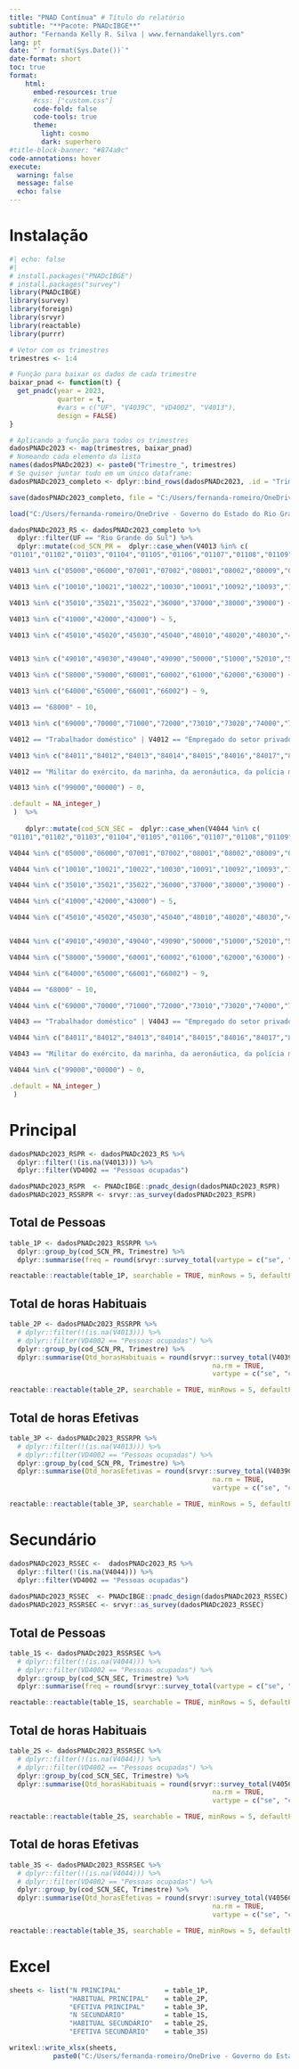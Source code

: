 ```yaml
---
title: "PNAD Contínua" # Título do relatório
subtitle: "**Pacote: PNADcIBGE**"
author: "Fernanda Kelly R. Silva | www.fernandakellyrs.com"
lang: pt 
date: "`r format(Sys.Date())`" 
date-format: short 
toc: true 
format: 
    html: 
      embed-resources: true
      #css: ["custom.css"] 
      code-fold: false 
      code-tools: true  
      theme: 
        light: cosmo
        dark: superhero 
#title-block-banner: "#874a9c" 
code-annotations: hover 
execute:
  warning: false
  message: false
  echo: false
---
```


# Instalação

```r
#| echo: false
#| 
# install.packages("PNADcIBGE")
# install.packages("survey")
library(PNADcIBGE)
library(survey)
library(foreign)
library(srvyr)
library(reactable)
library(purrr)
```

```r
# Vetor com os trimestres
trimestres <- 1:4

# Função para baixar os dados de cada trimestre
baixar_pnad <- function(t) {
  get_pnadc(year = 2023,
            quarter = t,
            #vars = c("UF", "V4039C", "VD4002", "V4013"),
            design = FALSE)
}

# Aplicando a função para todos os trimestres
dadosPNADc2023 <- map(trimestres, baixar_pnad)
# Nomeando cada elemento da lista
names(dadosPNADc2023) <- paste0("Trimestre_", trimestres)
# Se quiser juntar tudo em um único dataframe:
dadosPNADc2023_completo <- dplyr::bind_rows(dadosPNADc2023, .id = "Trimestre")
```

```r
save(dadosPNADc2023_completo, file = "C:/Users/fernanda-romeiro/OneDrive - Governo do Estado do Rio Grande do Sul/Projetos/PNAD/Dados_completos/dadosPNADc2023_completo.RData")

load("C:/Users/fernanda-romeiro/OneDrive - Governo do Estado do Rio Grande do Sul/Projetos/PNAD/Dados_completos/dadosPNADc2023_completo.RData")
```


```r
dadosPNADc2023_RS <- dadosPNADc2023_completo %>% 
  dplyr::filter(UF == "Rio Grande do Sul") %>% 
  dplyr::mutate(cod_SCN_PR =  dplyr::case_when(V4013 %in% c(
"01101","01102","01103","01104","01105","01106","01107","01108","01109","01110","01111","01112","01113","01114","01115","01116","01117","01118","01119","01201","01202","01203","01204","01205","01206","01207","01208","01209","01401","01402","01500","01999","02000","03001","03002") ~ 1,

V4013 %in% c("05000","06000","07001","07002","08001","08002","08009","09000") ~ 2,

V4013 %in% c("10010","10021","10022","10030","10091","10092","10093","10099","11000","12000","13001","13002","14001","14002","15011","15012","15020","16001","16002","17001","17002","18000","19010","19020","19030","20010","20020","20090","21000","22010","22020","23010","23091","23099","24001","24002","24003","25001","25002","26010","26020","26030","26041","26042","27010","27090","28000","29001","29002","29003","30010","30020","30030","30090","31000","32001","32002","32003","32009","33001","33002") ~ 3,

V4013 %in% c("35010","35021","35022","36000","37000","38000","39000") ~ 4,

V4013 %in% c("41000","42000","43000") ~ 5,

V4013 %in% c("45010","45020","45030","45040","48010","48020","48030","48041","48042","48050","48060","48071","48072","48073","48074","48075","48076","48077","48078","48079","48080","48090","48100") ~ 6,


V4013 %in% c("49010","49030","49040","49090","50000","51000","52010","52020","53001","53002") ~ 7,

V4013 %in% c("58000","59000","60001","60002","61000","62000","63000") ~ 8,

V4013 %in% c("64000","65000","66001","66002") ~ 9,

V4013 == "68000" ~ 10,

V4013 %in% c("69000","70000","71000","72000","73010","73020","74000","75000","77010","77020","78000","79000","80000","81011","81012","81020","82001","82002","82003","82009", "90000","91000","92000","93011","93012","93020","94010","94020","94091","94099","95010","95030","96010","96020","96030","96090","97000") ~ 11,

V4012 == "Trabalhador doméstico" | V4012 == "Empregado do setor privado" | V4012 == "Empregador" | V4012 == "Conta própria" | V4012 == "Trabalhador familiar não remunerado" & V4013 %in% c("85011","85012","85013","85014","85021","85029","86001","86002","86003","86004","86009","87000","88000") ~ 11,

V4013 %in% c("84011","84012","84013","84014","84015","84016","84017","84020") ~ 12,

V4012 == "Militar do exército, da marinha, da aeronáutica, da polícia militar ou do corpo de bombeiros militar" | V4012 == "Empregado do setor público (inclusive empresas de economia mista)" & V4013 %in% c("85011","85012","85013","85014","85021","85029","86001","86002","86003","86004","86009","87000","88000") ~ 12,

V4013 %in% c("99000","00000") ~ 0,

.default = NA_integer_)
 )  %>% 
 
    dplyr::mutate(cod_SCN_SEC =  dplyr::case_when(V4044 %in% c(
"01101","01102","01103","01104","01105","01106","01107","01108","01109","01110","01111","01112","01113","01114","01115","01116","01117","01118","01119","01201","01202","01203","01204","01205","01206","01207","01208","01209","01401","01402","01500","01999","02000","03001","03002") ~ 1,

V4044 %in% c("05000","06000","07001","07002","08001","08002","08009","09000") ~ 2,

V4044 %in% c("10010","10021","10022","10030","10091","10092","10093","10099","11000","12000","13001","13002","14001","14002","15011","15012","15020","16001","16002","17001","17002","18000","19010","19020","19030","20010","20020","20090","21000","22010","22020","23010","23091","23099","24001","24002","24003","25001","25002","26010","26020","26030","26041","26042","27010","27090","28000","29001","29002","29003","30010","30020","30030","30090","31000","32001","32002","32003","32009","33001","33002") ~ 3,

V4044 %in% c("35010","35021","35022","36000","37000","38000","39000") ~ 4,

V4044 %in% c("41000","42000","43000") ~ 5,

V4044 %in% c("45010","45020","45030","45040","48010","48020","48030","48041","48042","48050","48060","48071","48072","48073","48074","48075","48076","48077","48078","48079","48080","48090","48100") ~ 6,


V4044 %in% c("49010","49030","49040","49090","50000","51000","52010","52020","53001","53002") ~ 7,

V4044 %in% c("58000","59000","60001","60002","61000","62000","63000") ~ 8,

V4044 %in% c("64000","65000","66001","66002") ~ 9,

V4044 == "68000" ~ 10,

V4044 %in% c("69000","70000","71000","72000","73010","73020","74000","75000","77010","77020","78000","79000","80000","81011","81012","81020","82001","82002","82003","82009", "90000","91000","92000","93011","93012","93020","94010","94020","94091","94099","95010","95030","96010","96020","96030","96090","97000") ~ 11,

V4043 == "Trabalhador doméstico" | V4043 == "Empregado do setor privado" | V4043 == "Empregador" | V4043 == "Conta própria" | V4043 == "Trabalhador não remunerado em ajuda a membro do domicílio ou parente" & V4044 %in% c("85011","85012","85013","85014","85021","85029","86001","86002","86003","86004","86009","87000","88000") ~ 11,

V4044 %in% c("84011","84012","84013","84014","84015","84016","84017","84020") ~ 12,

V4043 == "Militar do exército, da marinha, da aeronáutica, da polícia militar ou do corpo de bombeiros militar" | V4043 == "Empregado do setor público (inclusive empresas de economia mista)" & V4044 %in% c("85011","85012","85013","85014","85021","85029","86001","86002","86003","86004","86009","87000","88000") ~ 12,

V4044 %in% c("99000","00000") ~ 0,

.default = NA_integer_)
 ) 
```

# Principal

```r
dadosPNADc2023_RSPR <- dadosPNADc2023_RS %>% 
  dplyr::filter(!(is.na(V4013))) %>%
  dplyr::filter(VD4002 == "Pessoas ocupadas") 

dadosPNADc2023_RSPR  <- PNADcIBGE::pnadc_design(dadosPNADc2023_RSPR)
dadosPNADc2023_RSSRPR <- srvyr::as_survey(dadosPNADc2023_RSPR)
```

## Total de Pessoas

```r
table_1P <- dadosPNADc2023_RSSRPR %>% 
  dplyr::group_by(cod_SCN_PR, Trimestre) %>% 
  dplyr::summarise(freq = round(srvyr::survey_total(vartype = c("se", "ci", "var", "cv")),2))

reactable::reactable(table_1P, searchable = TRUE, minRows = 5, defaultPageSize = 4)
```


## Total de horas Habituais

```r

table_2P <- dadosPNADc2023_RSSRPR %>% 
  # dplyr::filter(!(is.na(V4013))) %>% 
  # dplyr::filter(VD4002 == "Pessoas ocupadas") %>% 
  dplyr::group_by(cod_SCN_PR, Trimestre) %>% 
  dplyr::summarise(Qtd_horasHabituais = round(srvyr::survey_total(V4039,
                                                   na.rm = TRUE,
                                                   vartype = c("se", "ci", "var", "cv")),2))

reactable::reactable(table_2P, searchable = TRUE, minRows = 5, defaultPageSize = 4)
```

## Total de horas Efetivas


```r

table_3P <- dadosPNADc2023_RSSRPR %>% 
  # dplyr::filter(!(is.na(V4013))) %>% 
  # dplyr::filter(VD4002 == "Pessoas ocupadas") %>% 
  dplyr::group_by(cod_SCN_PR, Trimestre) %>% 
  dplyr::summarise(Qtd_horasEfetivas = round(srvyr::survey_total(V4039C,
                                                   na.rm = TRUE,
                                                   vartype = c("se", "ci", "var", "cv")),2))

reactable::reactable(table_3P, searchable = TRUE, minRows = 5, defaultPageSize = 4)
```



# Secundário

```r

dadosPNADc2023_RSSEC <-  dadosPNADc2023_RS %>% 
  dplyr::filter(!(is.na(V4044))) %>% 
  dplyr::filter(VD4002 == "Pessoas ocupadas")  
  
dadosPNADc2023_RSSEC  <- PNADcIBGE::pnadc_design(dadosPNADc2023_RSSEC)
dadosPNADc2023_RSSRSEC <- srvyr::as_survey(dadosPNADc2023_RSSEC)
```

## Total de Pessoas

```r
table_1S <- dadosPNADc2023_RSSRSEC %>% 
  # dplyr::filter(!(is.na(V4044))) %>% 
  # dplyr::filter(VD4002 == "Pessoas ocupadas") %>% 
  dplyr::group_by(cod_SCN_SEC, Trimestre) %>% 
  dplyr::summarise(freq = round(srvyr::survey_total(vartype = c("se", "ci", "var", "cv")),2))

reactable::reactable(table_1S, searchable = TRUE, minRows = 5, defaultPageSize = 4)
```


## Total de horas Habituais

```r

table_2S <- dadosPNADc2023_RSSRSEC %>% 
  # dplyr::filter(!(is.na(V4044))) %>% 
  # dplyr::filter(VD4002 == "Pessoas ocupadas") %>% 
  dplyr::group_by(cod_SCN_SEC, Trimestre) %>% 
  dplyr::summarise(Qtd_horasHabituais = round(srvyr::survey_total(V4056,
                                                   na.rm = TRUE,
                                                   vartype = c("se", "ci", "var", "cv")),2))

reactable::reactable(table_2S, searchable = TRUE, minRows = 5, defaultPageSize = 4)
```

## Total de horas Efetivas


```r

table_3S <- dadosPNADc2023_RSSRSEC %>% 
  # dplyr::filter(!(is.na(V4044))) %>% 
  # dplyr::filter(VD4002 == "Pessoas ocupadas") %>% 
  dplyr::group_by(cod_SCN_SEC, Trimestre) %>% 
  dplyr::summarise(Qtd_horasEfetivas = round(srvyr::survey_total(V4056C,
                                                   na.rm = TRUE,
                                                   vartype = c("se", "ci", "var", "cv")),2))

reactable::reactable(table_3S, searchable = TRUE, minRows = 5, defaultPageSize = 4)
```


# Excel

```r
sheets <- list("N PRINCIPAL"           = table_1P, 
               "HABITUAL PRINCIPAL"    = table_2P,
               "EFETIVA PRINCIPAL"     = table_3P,
               "N SECUNDÁRIO"          = table_1S,
               "HABITUAL SECUNDÁRIO"   = table_2S,
               "EFETIVA SECUNDÁRIO"    = table_3S)

writexl::write_xlsx(sheets, 
           paste0("C:/Users/fernanda-romeiro/OneDrive - Governo do Estado do Rio Grande do Sul/Projetos/PNAD/PNAD_projetos/Dados/tabPS_2023.xlsx"))
```






















































